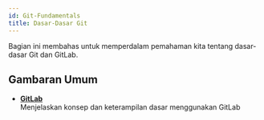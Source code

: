 ```yaml
---
id: Git-Fundamentals
title: Dasar-Dasar Git
---
```


Bagian ini membahas untuk memperdalam pemahaman kita tentang dasar-dasar Git dan GitLab. 

## Gambaran Umum

* [**GitLab**](/docs/devops-sre/Git-Fundamentals/GitLab)<br />
Menjelaskan konsep dan keterampilan dasar menggunakan GitLab
